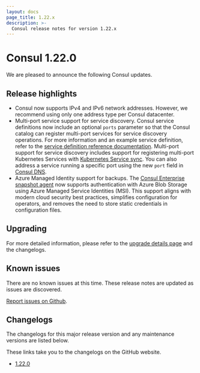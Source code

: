 ```yaml
---
layout: docs
page_title: 1.22.x
description: >-
  Consul release notes for version 1.22.x
---
```


# Consul 1.22.0

We are pleased to announce the following Consul updates.

## Release highlights

- Consul now supports IPv4 and IPv6 network addresses. However, we recommend using only one address type per Consul datacenter.
- Multi-port service support for service discovery. Consul service definitions now include an optional `ports` parameter so that the Consul catalog can register multi-port services for service discovery operations. For more information and an example service definition, refer to the [service definition reference documentation](/consul/docs/reference/service#ports). Multi-port support for service discovery includes support for registering multi-port Kubernetes Services with [Kubernetes Service sync](/consul/docs/register/service/k8s/service-sync#service-ports). You can also address a service running a specific port using the new `port` field in [Consul DNS](/consul/docs/reference/dns).
- Azure Managed Identity support for backups. The [Consul Enterprise snapshot agent](/consul/commands/snapshot/agent) now supports authentication with Azure Blob Storage using Azure Managed Service Identities (MSI). This support aligns with modern cloud security best practices, simplifies configuration for operators, and removes the need to store static credentials in configuration files.

## Upgrading

For more detailed information, please refer to the [upgrade details page](/consul/docs/upgrade/version-specific) and the changelogs.

## Known issues

There are no known issues at this time. These release notes are updated as issues are discovered.

[Report issues on Github](https://github.com/hashicorp/consul/issues).

## Changelogs

The changelogs for this major release version and any maintenance versions are listed below.

<Note> These links take you to the changelogs on the GitHub website. </Note>

- [1.22.0](https://github.com/hashicorp/consul/releases/tag/v1.22.0)
